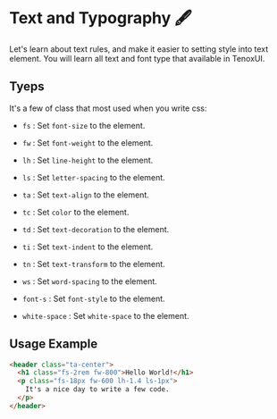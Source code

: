 
# Text and Typography 🖋️

Let's learn about text rules, and make it easier to setting style into text element. You will learn all text and font type that available in TenoxUI.

## Tyeps

It's a few of class that most used when you write css:

- `fs` : Set `font-size` to the element.

- `fw` : Set `font-weight` to the element.

- `lh` : Set `line-height` to the element.

- `ls` : Set `letter-spacing` to the element.

- `ta` : Set `text-align` to the element.

- `tc` : Set `color` to the element.

- `td` : Set `text-decoration` to the element.

- `ti` : Set `text-indent` to the element.

- `tn` : Set `text-transform` to the element.

- `ws` : Set `word-spacing` to the element.

- `font-s` : Set `font-style` to the element.

- `white-space` : Set `white-space` to the element.

## Usage Example

```html title='index.html'
<header class="ta-center">
  <h1 class="fs-2rem fw-800">Hello World!</h1>
  <p class="fs-18px fw-600 lh-1.4 ls-1px">
    It's a nice day to write a few code.
  </p>
</header>
```
